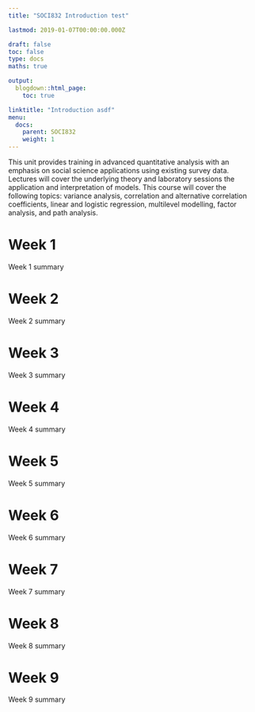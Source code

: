 ```yaml
---
title: "SOCI832 Introduction test"

lastmod: 2019-01-07T00:00:00.000Z

draft: false
toc: false
type: docs
maths: true

output:
  blogdown::html_page:
    toc: true

linktitle: "Introduction asdf"
menu:
  docs:
    parent: SOCI832
    weight: 1
---
```


This unit provides training in advanced quantitative analysis with an emphasis on social science applications using existing survey data. Lectures will cover the underlying theory and laboratory sessions the application and interpretation of models. This course will cover the following topics: variance analysis, correlation and alternative correlation coefficients, linear and logistic regression, multilevel modelling, factor analysis, and path analysis.

# Week 1

Week 1 summary

# Week 2

Week 2 summary

# Week 3

Week 3 summary

# Week 4

Week 4 summary

# Week 5

Week 5 summary

# Week 6

Week 6 summary

# Week 7

Week 7 summary

# Week 8

Week 8 summary

# Week 9

Week 9 summary

